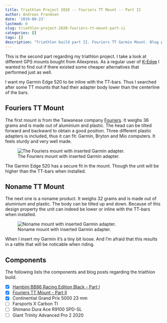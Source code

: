 ```yaml
---
title: Triathlon Project 2020 -- Fouriers TT Mount -- Part II
author: Andreas Frandsen
date: '2019-09-23'
lastmod: 0
slug: triathlon-project-2020-fouriers-tt-mount-part-ii
categories: []
tags: []
description: "Triathlon build part II. Fouriers TT Garmin Mount. Blog post from afrandsen."
---
```


This is the second part regarding my triathlon project. I take a look at different GPS mounts bought from Aliexpress. As a regular user of [K-Edge](https://k-edge.com/) I wanted to find out if there existed some cheaper alternatives that performed just as well.

I want my Garmin Edge 520 to be inline with the TT-bars. Thus I searched after some TT mounts that had their adapter body lower than the centerline of the bars.

## Fouriers TT Mount

The first mount is from the Taiwanese company [Fouriers](https://www.fouriers-bike.com/en/). It weighs 36 grams and is made out of aluminium and plastic. The head can be tilted forward and backward to obtain a good position. Three different plastic adapters is included, thus it can fit: Garmin, Bryton and Mio computers. It feels sturdy and very well made.

![The Fouriers mount with inserted Garmin adapter.](/images/triathlon-project-2020-fouriers-tt-mount-part-ii/FTTM1.jpg)

The Garmin Edge 520 has a secure fit in the mount. Though the unit will be higher than the TT-bars when installed.

## Noname TT Mount

The next one is a noname product. It weighs 32 grams and is made out of aluminium and plastic. The body can be tilted up and down. Because of this design property the unit can indeed be lower or inline with the TT-bars when installed.

![Noname mount with inserted Garmin adapter.](/images/triathlon-project-2020-fouriers-tt-mount-part-ii/UTTM1.jpg)

When I insert my Garmin it's a tiny bit loose. And I'm afraid that this results in a rattle that will be noticable when riding.

## Components

The following lists the components and blog posts regarding the triathlon build.

- [X] [Hambini BB86 Racing Edition Black - Part I](https://afrandsen.rbind.io/blog/2019/08/triathlon-project-2020-hambini-bb86-racing-edition-part-i/)
- [X] [Fouriers TT Mount - Part II](https://afrandsen.rbind.io/blog/2019/09/triathlon-project-2020-fouriers-tt-mount-part-ii/)
- [X] Continential Grand Prix 5000 23 mm
- [ ] Farsports X Carbon TI
- [ ] Shimano Dura Ace R9100 SPD-SL
- [ ] Giant Trinity Advanced Pro 2 2020
